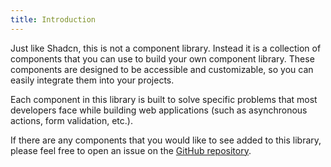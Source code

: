 ```yaml
---
title: Introduction
---
```



Just like Shadcn, this is not a component library. Instead it is a collection of components that you can use to build your own component library. These components are designed to be accessible and customizable, so you can easily integrate them into your projects.

Each component in this library is built to solve specific problems that most developers face while building web applications (such as asynchronous actions, form validation, etc.).

<CodePreview demo="tabs/basic" />

If there are any components that you would like to see added to this library, please feel free to open an issue on the <a href={GITHUB_REPO_URL}>GitHub repository</a>.
